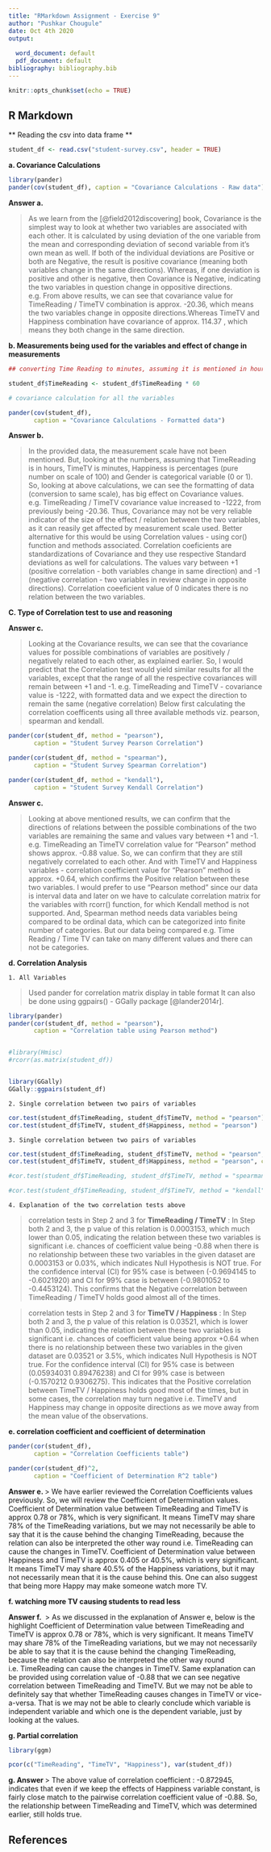 ```yaml
---
title: "RMarkdown Assignment - Exercise 9"
author: "Pushkar Chougule"
date: Oct 4th 2020
output:
  
  word_document: default
  pdf_document: default
bibliography: bibliography.bib
---
```


```r
knitr::opts_chunk$set(echo = TRUE)
```

## R Markdown

** Reading the csv into data frame **

```r

student_df <- read.csv("student-survey.csv", header = TRUE)


```

**a. Covariance Calculations **

```r
library(pander)
pander(cov(student_df), caption = "Covariance Calculations - Raw data")

```

**Answer a. **

> As we learn from the [@field2012discovering] book, Covariance is the simplest way to look at whether two variables are associated with each other. It is calculated  by using deviation of the one variable from the mean and corresponding deviation of second variable from it's own mean as well. If both of the individual deviations are Positive or both are Negative, the result is positive covariance (meaning both variables change in the same directions). Whereas, if one deviation is positive and other is negative, then Covariance is Negative, indicating the two variables in question change in oppositive directions.
> e.g. From above results, we can see that covariance value for TimeReading / TimeTV combination is approx. -20.36, which means the two variables change in opposite directions.Whereas TimeTV and Happiness combination have covariance of approx. 114.37 , which means they both change in the same direction.


**b. Measurements being used for the variables and effect of change in measurements **

```r
## converting Time Reading to minutes, assuming it is mentioned in hours

student_df$TimeReading <- student_df$TimeReading * 60

# covariance calculation for all the variables

pander(cov(student_df), 
       caption = "Covariance Calculations - Formatted data")

```

**Answer b. **

> In the provided data, the measurement scale have not been mentioned. But, looking at the numbers, assuming that TimeReading is in hours, TimeTV is minutes, Happiness is percentages (pure number on scale of 100) and Gender is categorical variable (0 or 1). So, looking at above calculations, we can see the formatting of data (conversion to same scale), has big effect on Covariance values.
> e.g. TimeReading / TimeTV covariance value increased to -1222, from previously being -20.36. Thus, Covariance may not be very reliable indicator of the size of the effect / relation between the two variables, as it can reasily get affected by measurement scale used. 
> Better alternative for this would be using Correlation values - using cor() function and methods associated. Correlation coeficients are standardizations of Covariance and they use respective Standard deviations as well for calculations. The values vary between +1 (positive correlation - both variables change in same direction) and -1 (negative correlation - two variables in review change in opposite directions). Correlation coeeficient value of 0 indicates there is no relation between the two variables.


**C. Type of Correlation test to use and reasoning **

**Answer c. **

> Looking at the Covariance results, we can see that the covariance values for possible combinations of variables are positively / negatively related to each other, as explained earlier. So, I would predict that the Correlation test would yield similar results for all the variables, except that the range of all the respective covariances will remain between +1 and -1. 
> e.g. TimeReading and TimeTV - covariance value is -1222, with formatted data and we expect the direction to remain the same (negative correlation)
> Below first calculating the correlation coefficents using all three available methods viz. pearson, spearman and kendall.


```r

pander(cor(student_df, method = "pearson"), 
       caption = "Student Survey Pearson Correlation")

pander(cor(student_df, method = "spearman"), 
       caption = "Student Survey Spearman Correlation")

pander(cor(student_df, method = "kendall"), 
       caption = "Student Survey Kendall Correlation")

```

**Answer c. **

> Looking at above mentioned results, we can confirm that the directions of relations between the possible combinations of the two variables are remaining the same and values vary between +1 and -1. 
> e.g. TimeReading an TimeTV correlation value for "Pearson" method shows approx. -0.88 value. So, we can confirm that they are still negatively correlated to each other. And with TimeTV and Happiness variables - correlation coefficient value for "Pearson" method is approx. +0.64, which confirms the Positive relation between these two variables.
> I would prefer to use "Pearson method" since our data is interval data and later on we have to calculate correlation matrix for the variables with rcorr() function, for which Kendall method is not supported. And, Spearman method needs data variables being compared to be ordinal data, which can be categorized into finite number of categories. But our data being compared e.g. Time Reading / Time TV can take on many different values and there can not be categories.



**d. Correlation Analysis **

    1. All Variables  
    
  > Used pander for correlation matrix display in table format
  > It can also be done using ggpairs() - GGally package [@lander2014r].

```r

library(pander)
pander(cor(student_df, method = "pearson"), 
       caption = "Correlation table using Pearson method")


#library(Hmisc)
#rcorr(as.matrix(student_df))


library(GGally)
GGally::ggpairs(student_df)

```


    2. Single correlation between two pairs of variables

```r

cor.test(student_df$TimeReading, student_df$TimeTV, method = "pearson")
cor.test(student_df$TimeTV, student_df$Happiness, method = "pearson")

```


    3. Single correlation between two pairs of variables

```r

cor.test(student_df$TimeReading, student_df$TimeTV, method = "pearson", conf.level = 0.99)
cor.test(student_df$TimeTV, student_df$Happiness, method = "pearson", conf.level = 0.99)

#cor.test(student_df$TimeReading, student_df$TimeTV, method = "spearman", conf.level = 0.99)

#cor.test(student_df$TimeReading, student_df$TimeTV, method = "kendall", conf.level = 0.99)

```

    4. Explanation of the two correlation tests above
   > correlation tests in Step 2 and 3 for **TimeReading / TimeTV** : In Step both 2 and 3, the p value of this relation is 0.0003153, which much lower than 0.05, indicating the relation between these two variables is significant i.e. chances of coefficient value being -0.88 when there is no relationship between these two variables in the given dataset are 0.0003153 or 0.03%, which indicates Null Hypothesis is NOT true.
   For the confidence interval (CI) for 95% case is between (-0.9694145 to -0.6021920) and CI for 99% case is between (-0.9801052 to -0.4453124). This confirms that the Negative correlation between TimeReading / TimeTV holds good almost all of the times.

> correlation tests in Step 2 and 3 for **TimeTV / Happiness** : In Step both 2 and 3, the p value of this relation is 0.03521, which is lower than 0.05, indicating the relation between these two variables is significant i.e. chances of coefficient value being approx +0.64 when there is no relationship between these two variables in the given dataset are 0.03521 or 3.5%, which indicates Null Hypothesis is NOT true.
   For the confidence interval (CI) for 95% case is between (0.05934031 0.89476238) and CI for 99% case is between (-0.1570212  0.9306275). This indicates that the Positive correlation between TimeTV / Happiness holds good most of the times, but in some cases, the correlation may turn negative i.e. TimeTV and Happiness may change in opposite directions as we move away from the mean value of the observations.



**e. correlation coefficient and coefficient of determination **

```r

pander(cor(student_df), 
       caption = "Correlation Coefficients table")

pander(cor(student_df)^2,
       caption = "Coefficient of Determination R^2 table")

```


**Answer e. **
> We have earlier reviewed the Correlation Coefficients values previously. So, we will review the Coefficient of Determination values.
Coefficient of Determination value between TimeReading and TimeTV is approx 0.78 or 78%, which is very significant. It means TimeTV may share 78% of the TimeReading variations, but we may not necessarily be able to say that it is the cause behind the changing TimeReading, because the relation can also be interpreted the other way round i.e. TimeReading can cause the changes in TimeTV.
Coefficient of Determination value between Happiness and TimeTV is approx 0.405 or 40.5%, which is very significant. It means TimeTV may share 40.5% of the Happiness variations, but it may not necessarily mean that it is the cause behind this. One can also suggest that being more Happy may make someone watch more TV.


**f. watching more TV causing students to read less **

**Answer f. **
> As we discussed in the explanation of Answer e, below is the highlight
Coefficient of Determination value between TimeReading and TimeTV is approx 0.78 or 78%, which is very significant. It means TimeTV may share 78% of the TimeReading variations, but we may not necessarily be able to say that it is the cause behind the changing TimeReading, because the relation can also be interpreted the other way round i.e. TimeReading can cause the changes in TimeTV. 
Same explanation can be provided using correlation value of -0.88 that we can see negative correlation between TimeReading and TimeTV. But we may not be able to definitely say that whether TimeReading causes changes in TimeTV or vice-a-versa. That is we may not be able to clearly conclude which variable is independent variable and which one is the dependent variable, just by looking at the values.


**g. Partial correlation **

```r

library(ggm)

pcor(c("TimeReading", "TimeTV", "Happiness"), var(student_df))

```

**g. Answer **
> The above value of correlation coefficient : -0.872945, indicates that even if we keep the effects of Happiness variable constant, is fairly close match to the pairwise correlation coefficient value of -0.88. So, the relationship between TimeReading and TimeTV, which was determined earlier, still holds true.



## References

